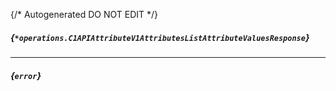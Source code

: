 {/* Autogenerated DO NOT EDIT  */}

##### *{`*operations.C1APIAttributeV1AttributesListAttributeValuesResponse`}*

<Collapsible defaultOpen openLabel={Labels.showProperties} closeLabel={Labels.hideProperties}>
  <C1APIAttributeV1AttributesListAttributeValuesResponse />
</Collapsible>


---
##### *{`error`}*


